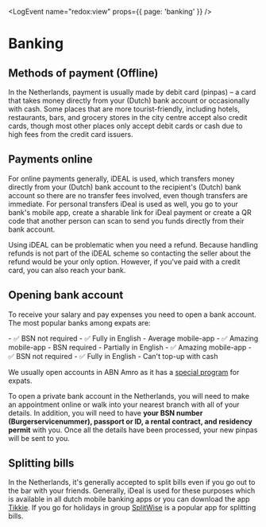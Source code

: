 
<LogEvent name="redox:view" props={{ page: 'banking' }} />

# Banking
## Methods of payment (Offline)
In the Netherlands, payment is usually made by debit card (pinpas) – a card that takes money directly from your (Dutch) bank account or occasionally with cash. Some places that are more tourist-friendly, including hotels, restaurants, bars, and grocery stores in the city centre accept also credit cards, though most other places only accept debit cards or cash due to high fees from the credit card issuers.

## Payments online
For online payments generally, iDEAL is used, which transfers money directly from your (Dutch) bank account to the recipient's (Dutch) bank account so there are no transfer fees involved, even though transfers are immediate. For personal transfers iDeal is used as well, you go to your bank's mobile app, create a sharable link for iDeal payment or create a QR code that another person can scan to send you funds directly from their bank account. 

<Callout>
    Using iDEAL can be problematic when you need a refund. Because handling refunds is not part of the iDEAL scheme so contacting the seller about the refund would be your only option. However, if you've paid with a credit card, you can also reach your bank.  
</Callout>

## Opening bank account
To receive your salary and pay expenses you need to open a bank account. The most popular banks among expats are:

<Services>
    <ServiceItem logo="logo-abn-amro.png" label="ABN Amro" link="https://www.abnamro.nl/en/personal/index.html">
        - ✅ BSN not required
        - ✅ Fully in English
        - Average mobile-app
    </ServiceItem>
    <ServiceItem logo="logo-ing.png" label="ING" link="https://www.ing.nl/particulier/index.html">
        - ✅ Amazing mobile-app
        - BSN required
        - Partially in English
    </ServiceItem>
    <ServiceItem logo="logo-bunq.png" label="bunq" link="https://www.bunq.com/">
        - ✅ Amazing mobile-app
        - ✅ BSN not required
        - ✅ Fully in English
        - Can't top-up with cash
    </ServiceItem>
</Services>

We usually open accounts in ABN Amro as it has a [special program](https://www.abnamro.nl/en/personal/payments/open-an-account/make-appointment.html) for expats.

To open a private bank account in the Netherlands, you will need to make an appointment online or walk into your nearest branch with all of your details. In addition, you will need to have **your BSN number (Burgerservicenummer), passport or ID, a rental contract, and residency permit** with you. Once all the details have been processed, your new pinpas will be sent to you.

## Splitting bills
In the Netherlands, it's generally accepted to split bills even if you go out to the bar with your friends. Generally, iDeal is used for these purposes which is available in all dutch mobile banking apps or you can download the app [Tikkie](https://www.tikkie.me/). If you go for holidays in group [SplitWise](https://www.splitwise.com/) is a popular app for splitting bills.

<Youtube id="ghosTeOGYQI" />
